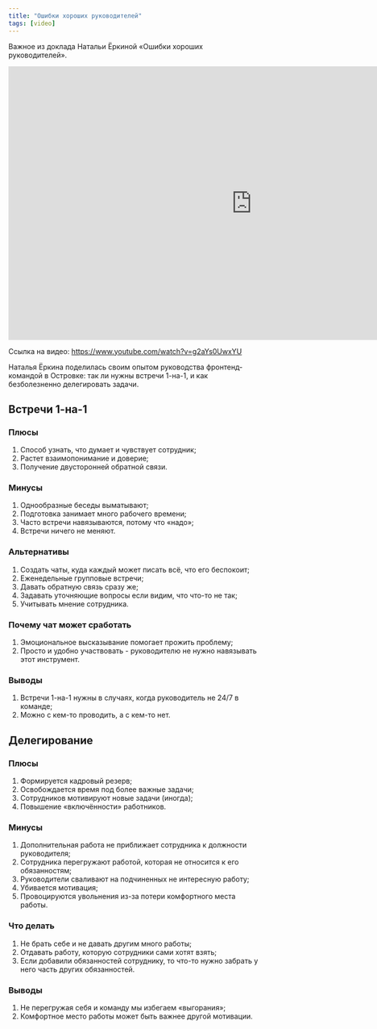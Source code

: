 ```yaml
---
title: "Ошибки хороших руководителей"
tags: [video]
---
```


Важное из доклада Натальи Ёркиной «Ошибки хороших руководителей».

<!--truncate-->

<div class="video">
    <iframe width="966" height="543" src="https://www.youtube.com/embed/g2aYs0UwxYU" frameborder="0" allow="accelerometer; autoplay; encrypted-media; gyroscope; picture-in-picture" allowfullscreen></iframe>
</div>

Ссылка на видео: https://www.youtube.com/watch?v=g2aYs0UwxYU

Наталья Ёркина поделилась своим опытом руководства фронтенд-командой в Островке: так ли нужны встречи 1-на-1, и как безболезненно делегировать задачи.

## Встречи 1-на-1

### Плюсы
1. Способ узнать, что думает и чувствует сотрудник;
2. Растет взаимопонимание и доверие;
3. Получение двусторонней обратной связи.

### Минусы
1. Однообразные беседы выматывают;
2. Подготовка занимает много рабочего времени;
3. Часто встречи навязываются, потому что «надо»;
4. Встречи ничего не меняют.

### Альтернативы
1. Создать чаты, куда каждый может писать всё, что его беспокоит;
2. Еженедельные групповые встречи;
3. Давать обратную связь сразу же;
4. Задавать уточняющие вопросы если видим, что что-то не так;
5. Учитывать мнение сотрудника.

### Почему чат может сработать
1. Эмоциональное высказывание помогает прожить проблему;
2. Просто и удобно участвовать - руководителю не нужно навязывать этот инструмент.

### Выводы
1. Встречи 1-на-1  нужны в случаях, когда руководитель не 24/7 в команде;
2. Можно с кем-то проводить, а с кем-то нет.

## Делегирование

### Плюсы
1. Формируется кадровый резерв;
2. Освобождается время под более важные задачи;
3. Сотрудников мотивируют новые задачи (иногда);
4. Повышение «включённости» работников.

### Минусы
1. Дополнительная работа не приближает сотрудника к должности руководителя;
2. Сотрудника перегружают работой, которая не относится к его обязанностям;
3. Руководители сваливают на подчиненных не интересную работу;
4. Убивается мотивация;
5. Провоцируются увольнения из-за потери комфортного места работы.

### Что делать
1. Не брать себе и не давать другим много работы;
2. Отдавать работу, которую сотрудники сами хотят взять;
3. Если добавили обязанностей сотруднику, то что-то нужно забрать у него часть других обязанностей.

### Выводы
1. Не перегружая себя и команду мы избегаем «выгорания»;
2. Комфортное место работы может быть важнее другой мотивации.
